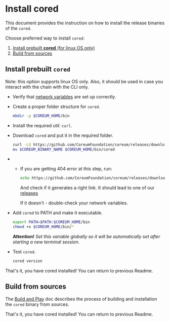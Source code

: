 # Install cored

This document provides the instruction on how to install the release binaries of the `cored`.

Choose preferred way to install `cored`:

1. [Install prebuilt **cored** (for linux OS only)](#install-prebuilt-cored)
2. [Build from sources](#build-from-sources)

## Install prebuilt `cored`

Note: this option supports linux OS only. Also, it should be used in case you interact with the chain with the CLI only.

* Verify that <a href="/docs/tutorials/get-started/setup-cli"  target="_blank" rel="noopener noreferrer" className="text-[#24cc8e] hover:text-[#1db07a] text-md font-bold">network variables</a>
are set up correctly.

* Create a proper folder structure for `cored`.

    ```bash
    mkdir -p $COREUM_HOME/bin
    ```

* Install the required util: `curl`.

* Download `cored` and put it in the required folder.

    ```bash
    curl -LO https://github.com/CoreumFoundation/coreum/releases/download/$COREUM_VERSION/$COREUM_BINARY_NAME
    mv $COREUM_BINARY_NAME $COREUM_HOME/bin/cored
    ```
* * If you are getting 404 error at this step, run:
    ```bash
    echo https://github.com/CoreumFoundation/coreum/releases/download/$COREUM_VERSION/$COREUM_BINARY_NAME
    ```
    And check if it generates a right link. It should lead to one of our <a href="https://github.com/CoreumFoundation/coreum/releases" target="_blank" rel="noopener noreferrer" class="text-[#24cc8e] hover:text-[#1db07a] text-md font-bold">releases</a>

    If it doesn't - double-check your network variables.

* Add `cored` to PATH and make it executable.

    ```bash
    export PATH=$PATH:$COREUM_HOME/bin
    chmod +x $COREUM_HOME/bin/*
    ```

  **Attention!** *Set this variable globally so it will be automatically set after starting a new terminal session.*

* Test `cored`.

    ```bash
    cored version
    ```

That's it, you have cored installed! You can return to previous Readme.

## Build from sources

The <a href="https://github.com/CoreumFoundation/coreum/blob/master/README.md#build-and-play" target="_blank" rel="noopener noreferrer" class="text-[#24cc8e] hover:text-[#1db07a] text-md font-bold">Build and Play</a>
 doc describes the
process of building and installation the `cored` binary from sources.

That's it, you have cored installed! You can return to previous Readme.
